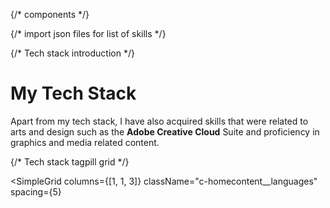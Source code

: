 
{/* components */}


{/* import json files for list of skills */}

{/* Tech stack introduction */}

# My Tech Stack

Apart from my tech stack, I have also acquired skills that were related to
arts and design such as the **Adobe Creative Cloud** Suite and proficiency in
graphics and media related content.

{/* Tech stack tagpill grid */}

<SimpleGrid
  columns={[1, 1, 3]}
  className="c-homecontent__languages"
  spacing={5}
>
  <Languages object={ProgrammingLang} color={props.color} />
  <Frameworks object={FrameworksLang} color={props.color} />
  <Apps object={KnownApps} color={props.color} />
</SimpleGrid>
